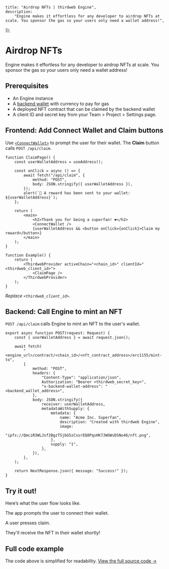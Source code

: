 
	title: "Airdrop NFTs | thirdweb Engine",
	description:
		"Engine makes it effortless for any developer to airdrop NFTs at scale. You sponsor the gas so your users only need a wallet address!",
});

# Airdrop NFTs

Engine makes it effortless for any developer to airdrop NFTs at scale. You sponsor the gas so your users only need a wallet address!

<DocImage
	src={OverviewImage}
	alt="Airdrop overview"
	className="max-w-[600px] mx-auto"
/>

## Prerequisites

- An Engine instance
- A [backend wallet](/engine/features/backend-wallets) with currency to pay for gas
- A deployed NFT contract that can be claimed by the backend wallet
- A client ID and secret key from your Team > Project > Settings page.

## Frontend: Add Connect Wallet and Claim buttons

Use [`<ConnectWallet>`](/react/latest/components/ConnectWallet) to prompt the user for their wallet. The **Claim** button calls `POST /api/claim`.

```tsx
function ClaimPage() {
	const userWalletAddress = useAddress();

	const onClick = async () => {
		await fetch("/api/claim", {
			method: "POST",
			body: JSON.stringify({ userWalletAddress }),
		});
		alert(`🎉 A reward has been sent to your wallet: ${userWalletAddress}`);
	};

	return (
		<main>
			<h2>Thank you for being a superfan! ❤️</h2>
			<ConnectWallet />
			{userWalletAddress && <button onClick={onClick}>Claim my reward</button>}
		</main>
	);
}

function Example() {
	return (
		<ThirdwebProvider activeChain="<chain_id>" clientId="<thirdweb_client_id>">
			<ClaimPage />
		</ThirdwebProvider>
	);
}
```

_Replace `<thirdweb_client_id>`_.

## Backend: Call Engine to mint an NFT

`POST /api/claim` calls Engine to mint an NFT to the user's wallet.

```tsx
export async function POST(request: Request) {
	const { userWalletAddress } = await request.json();

	await fetch(
		"<engine_url>/contract/<chain_id>/<nft_contract_address>/erc1155/mint-to",
		{
			method: "POST",
			headers: {
				"Content-Type": "application/json",
				Authorization: "Bearer <thirdweb_secret_key>",
				"x-backend-wallet-address": "<backend_wallet_address>",
			},
			body: JSON.stringify({
				receiver: userWalletAddress,
				metadataWithSupply: {
					metadata: {
						name: "Acme Inc. Superfan",
						description: "Created with thirdweb Engine",
						image:
							"ipfs://QmciR3WLJsf2BgzTSjbG5zCxsrEQ8PqsHK7JWGWsDSNo46/nft.png",
					},
					supply: "1",
				},
			}),
		},
	);

	return NextResponse.json({ message: "Success!" });
}
```

## Try it out!

Here’s what the user flow looks like.

The app prompts the user to connect their wallet.

<DocImage src={DemoImage1} alt="Initial page load" />

<DocImage
	src={DemoImage2}
	alt="The app prompts the user to connect their wallet"
/>

A user presses claim.

<DocImage src={DemoImage3} alt="A user presses claim" />

They'll receive the NFT in their wallet shortly!

<DocImage
	src={DemoImage4}
	alt="They'll receive the NFT in their wallet shortly"
/>

## Full code example

The code above is simplified for readability. [View the full source code &rarr;](https://github.com/thirdweb-example/engine-minting-api)
